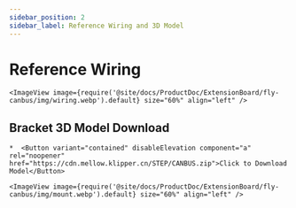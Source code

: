 ```yaml
---
sidebar_position: 2
sidebar_label: Reference Wiring and 3D Model
---
```


# Reference Wiring

    <ImageView image={require('@site/docs/ProductDoc/ExtensionBoard/fly-canbus/img/wiring.webp').default} size="60%" align="left" />

## Bracket 3D Model Download

    *  <Button variant="contained" disableElevation component="a" rel="noopener" href="https://cdn.mellow.klipper.cn/STEP/CANBUS.zip">Click to Download Model</Button>

    <ImageView image={require('@site/docs/ProductDoc/ExtensionBoard/fly-canbus/img/mount.webp').default} size="60%" align="left" />

